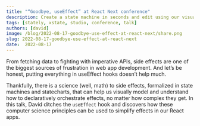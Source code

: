 ```yaml
---
title: "“Goodbye, useEffect” at React Next conference"
description: Create a state machine in seconds and edit using our visual editor.
tags: [stately, xstate, studio, conference, talk]
authors: [david]
image: /blog/2022-08-17-goodbye-use-effect-at-react-next/share.png
slug: 2022-08-17-goodbye-use-effect-at-react-next
date:  2022-08-17
---
```


From fetching data to fighting with imperative APIs, side effects are one of the biggest sources of frustration in web app development. And let’s be honest, putting everything in useEffect hooks doesn’t help much. 

Thankfully, there is a science (well, math) to side effects, formalized in state machines and statecharts, that can help us visually model and understand how to declaratively orchestrate effects, no matter how complex they get. In this talk, David ditches the `useEffect` hook and discovers how these computer science principles can be used to simplify effects in our React apps.

<YouTube id="RW9TVhmxu6Q?"/>